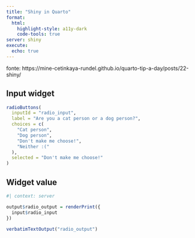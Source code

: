 ```yaml
---
title: "Shiny in Quarto"
format: 
  html:
    highlight-style: a11y-dark
    code-tools: true
server: shiny
execute:
  echo: true
---
```


fonte: https://mine-cetinkaya-rundel.github.io/quarto-tip-a-day/posts/22-shiny/

## Input widget

```r
radioButtons(
  inputId = "radio_input",
  label = "Are you a cat person or a dog person?",
  choices = c(
    "Cat person",
    "Dog person",
    "Don't make me choose!",
    "Neither :("
  ),
  selected = "Don't make me choose!"
)
```

## Widget value

```r
#| context: server

output$radio_output = renderPrint({
  input$radio_input
})
```

```r
verbatimTextOutput("radio_output")
```
